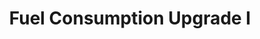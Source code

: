 ---
title: "Fuel Consumption Upgrade I"
meta_title: "Fuel Consumption Upgrade I craft"
description: "Craft de Fuel Consumption Upgrade I"
rank: "s"
draft: false
name: "Fuel Consumption Upgrade I"
recipe_img: "https://wiki.pokexgames.com/images/d/dc/Fuel_Consumption_Upgrade_I.png"
level: 110
craft_time: 432000
result: 1
value_npc: 1
ingredients:
  - name: "k Tech Data"
    quantity: 24
    item_img: "https://wiki.pokexgames.com/images/6/65/Tech_Data.png"
    value_npc: 1
  - name: "Corrupted Pots Of Lava"
    quantity: 100
    item_img: "https://wiki.pokexgames.com/images/5/5a/Corrupted-Pot-of-Lava.gif"
    value_npc: 1
  - name: "Corrupted Doll Stars"
    quantity: 165
    item_img: "https://wiki.pokexgames.com/images/f/f6/Corrupted-Doll-Star.gif"
    value_npc: 1
  - name: "Black Lucky Charms"
    quantity: 150
    item_img: "https://wiki.pokexgames.com/images/b/b0/Black_Lucky_Charm.png"
    value_npc: 1
  - name: "Corrupted Lizard Tails"
    quantity: 85
    item_img: "https://wiki.pokexgames.com/images/5/5b/Corrupted-Lizard-Tail.gif"
    value_npc: 1
  - name: "Metal Scraps"
    quantity: 90
    item_img: "https://wiki.pokexgames.com/images/b/bb/Metal_Scraps.png"
    value_npc: 1
  - name: "Mole Big Hairs"
    quantity: 10
    item_img: "https://wiki.pokexgames.com/images/e/e7/Mole_Big_Hair.png"
    value_npc: 1
  - name: "Gleam Tails"
    quantity: 5
    item_img: "https://wiki.pokexgames.com/images/4/4b/Gleam_Tail.png"
    value_npc: 1
  - name: "Blade Horns"
    quantity: 2
    item_img: "https://wiki.pokexgames.com/images/e/e9/Blade_Horn.png"
    value_npc: 1
  - name: "Nightmare Ores"
    quantity: 20
    item_img: "https://wiki.pokexgames.com/images/d/dd/NW_ore.png"
    value_npc: 1
  - name: "Nightmare Unusual Ores"
    quantity: 10
    item_img: "https://wiki.pokexgames.com/images/b/b3/NW_unusual_ore.png"
    value_npc: 1
  - name: "Emperor Tridents"
    quantity: 2
    item_img: "https://wiki.pokexgames.com/images/c/c3/Emperor_Trident.png"
    value_npc: 1
  - name: "Blueprint"
    quantity: 1
    item_img: "https://wiki.pokexgames.com/images/9/98/Blueprint.png"
    value_npc: 1
---